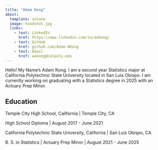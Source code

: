 ```yaml
---
title: "Adam Kong"
about:
  template: solana
  image: headshot.jpg
  links:
    - text: LinkedIn
      href: https://www.linkedin.com/in/aakong/
    - text: GitHub
      href: github.com/Adam-AKong
    - text: Email
      href: aakong@calpoly.edu
---
```


Hello! My Name's Adam Kong. I am a second year Statistics major at California Polytechnic State University located in San Luis Obispo. I am currently working on graduating with a Statistics degree in 2025 with an Actuary Prep Minor.

## Education

Temple City High School, California \| Temple City, CA

High School Diploma \| August 2017 - June 2021

California Polytechnic State University, California \| San Luis Obispo, CA

B. S. in Statistics \| Actuary Prep Minor \| August 2021 - June 2025
